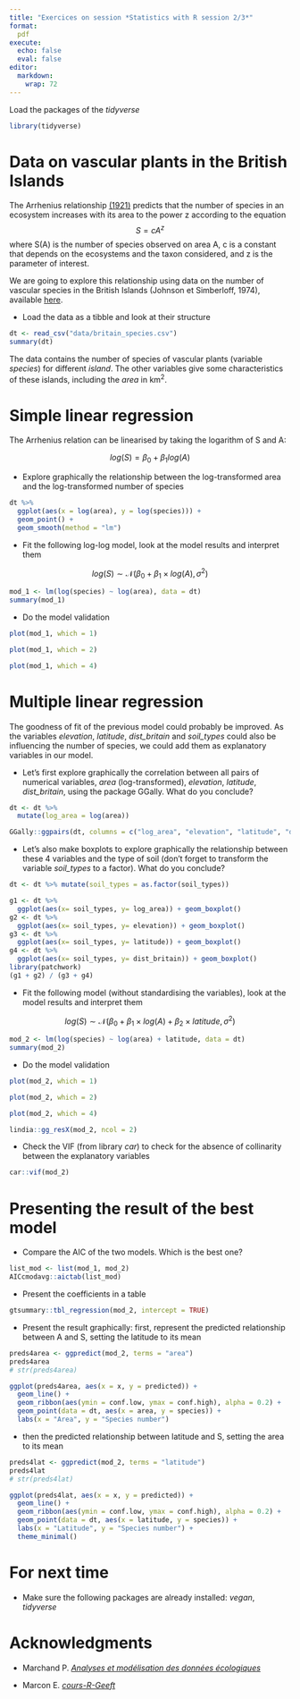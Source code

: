 ```yaml
---
title: "Exercices on session *Statistics with R session 2/3*"
format:
  pdf
execute:
  echo: false 
  eval: false 
editor: 
  markdown: 
    wrap: 72
---
```


Load the packages of the *tidyverse*

```r
library(tidyverse)
```

# Data on vascular plants in the British Islands

The Arrhenius relationship
[(1921)](https://www.jstor.org/stable/2255763?seq=3){preview-link="false"}
predicts that the number of species in an ecosystem increases with its
area to the power z according to the equation $$S=cA^z$$ where S(A) is
the number of species observed on area A, c is a constant that depends
on the ecosystems and the taxon considered, and z is the parameter of
interest.

We are going to explore this relationship using data on the number of
vascular species in the British Islands (Johnson et Simberloff, 1974),
available
[here](https://geraldinederroire.github.io/Course_R_Forest_Sciences/6_basic_statistics/data/britain_species.csv){preview-link="false"}.

-   Load the data as a tibble and look at their structure

```r
dt <- read_csv("data/britain_species.csv")
summary(dt)
```

The data contains the number of species of vascular plants (variable
*species*) for different *island*. The other variables give some
characteristics of these islands, including the *area* in km^2^.

# Simple linear regression

The Arrhenius relation can be linearised by taking the logarithm of S
and A:

$$log(S) = \beta_0 + \beta_1 log(A)$$

-   Explore graphically the relationship between the log-transformed
    area and the log-transformed number of species

```r
dt %>% 
  ggplot(aes(x = log(area), y = log(species))) + 
  geom_point() + 
  geom_smooth(method = "lm")
```

-   Fit the following log-log model, look at the model results and
    interpret them

$$log(S) \sim \mathcal N (\beta_0 + \beta_1 \times log(A), \sigma^2)$$

```r
mod_1 <- lm(log(species) ~ log(area), data = dt)
summary(mod_1)
```

```{=html}
<!-- 
* significant positive effect of the log(area)
* moderate goodness of fit (R2)
-->
```

-   Do the model validation

```r
plot(mod_1, which = 1)
```

```{=html}
<!-- 
* homoscedasticity: not too bad
* residuals independant of fitted values
-->
```

```r
plot(mod_1, which = 2)
```

```{=html}
<!-- 
normality of the residuals... not perfect 
-->
```

```r
plot(mod_1, which = 4)
```

```{=html}
<!--
No strong leverage effect, the values of cook are small
-->
```

# Multiple linear regression

The goodness of fit of the previous model could probably be improved. As
the variables *elevation*, *latitude*, *dist_britain* and *soil_types*
could also be influencing the number of species, we could add them as
explanatory variables in our model.

-   Let's first explore graphically the correlation between all pairs of
    numerical variables, *area* (log-transformed), *elevation*,
    *latitude*, *dist_britain*, using the package GGally. What do you
    conclude?

```r
dt <- dt %>% 
  mutate(log_area = log(area))

GGally::ggpairs(dt, columns = c("log_area", "elevation", "latitude", "dist_britain"))
```

```{=html}
<!--
log(area) and elevation correlated
dist_britan and latitude correlated
=> don't include them all (and too many for the data we have)
-->
```

-   Let's also make boxplots to explore graphically the relationship
    between these 4 variables and the type of soil (don't forget to
    transform the variable *soil_types* to a factor). What do you
    conclude?

```r
dt <- dt %>% mutate(soil_types = as.factor(soil_types))

g1 <- dt %>% 
  ggplot(aes(x= soil_types, y= log_area)) + geom_boxplot()
g2 <- dt %>% 
  ggplot(aes(x= soil_types, y= elevation)) + geom_boxplot()
g3 <- dt %>% 
  ggplot(aes(x= soil_types, y= latitude)) + geom_boxplot()
g4 <- dt %>% 
  ggplot(aes(x= soil_types, y= dist_britain)) + geom_boxplot()
library(patchwork)
(g1 + g2) / (g3 + g4)
```

```{=html}
<!-- 
soil type too correlated with log_area...
and some soil types poorly represented
-->
```

-   Fit the following model (without standardising the variables), look
    at the model results and interpret them

$$log(S) \sim \mathcal N (\beta_0 + \beta_1 \times log(A) + \beta_2 \times latitude, \sigma^2)$$

```r
mod_2 <- lm(log(species) ~ log(area) + latitude, data = dt)
summary(mod_2)
```

```{=html}
<!--
* Goodness of fit (R2) much better
* log(area) and latitude both have a significant effect
* number of species increases with area
* number of species decreases with latitude
-->
```

-   Do the model validation

```r
plot(mod_2, which = 1)
```

```{=html}
<!-- 
* homoscedasticity: not too bad
* residuals independent of fitted values
* three obs concerning
-->
```

```r
plot(mod_2, which = 2)
```

```{=html}
<!-- 
normality of the residuals
three obs concerning
-->
```

```r
plot(mod_2, which = 4)
```

```{=html}
<!--
No strong leverage effect but three obs concerning
-->
```

```r
lindia::gg_resX(mod_2, ncol = 2)
```

```{=html}
<!-- 
ok
-->
```

-   Check the VIF (from library *car*) to check for the absence of
    collinarity between the explanatory variables

```r
car::vif(mod_2)
```

<!-- ok -->

# Presenting the result of the best model

-   Compare the AIC of the two models. Which is the best one?

```r
list_mod <- list(mod_1, mod_2)
AICcmodavg::aictab(list_mod)
```

<!-- best model is model 2 -->

-   Present the coefficients in a table

```r
gtsummary::tbl_regression(mod_2, intercept = TRUE)
```

-   Present the result graphically: first, represent the predicted
    relationship between A and S, setting the latitude to its mean

```r
preds4area <- ggpredict(mod_2, terms = "area")
preds4area
# str(preds4area)
```

```r
ggplot(preds4area, aes(x = x, y = predicted)) +
  geom_line() + 
  geom_ribbon(aes(ymin = conf.low, ymax = conf.high), alpha = 0.2) + 
  geom_point(data = dt, aes(x = area, y = species)) +
  labs(x = "Area", y = "Species number") 
```

-   then the predicted relationship between latitude and S, setting the
    area to its mean

```r
preds4lat <- ggpredict(mod_2, terms = "latitude")
preds4lat
# str(preds4lat)
```

```r
ggplot(preds4lat, aes(x = x, y = predicted)) +
  geom_line() + 
  geom_ribbon(aes(ymin = conf.low, ymax = conf.high), alpha = 0.2) + 
  geom_point(data = dt, aes(x = latitude, y = species)) +
  labs(x = "Latitude", y = "Species number") +
  theme_minimal()
```

# For next time

-   Make sure the following packages are already installed: *vegan*,
    *tidyverse*

# Acknowledgments

-   Marchand P. [*Analyses et modélisation des données
    écologiques*](https://pmarchand1.github.io/ECL7102/){preview-link="false"}

-   Marcon E.
    [*cours-R-Geeft*](https://ericmarcon.github.io/Cours-R-Geeft/){preview-link="false"}
